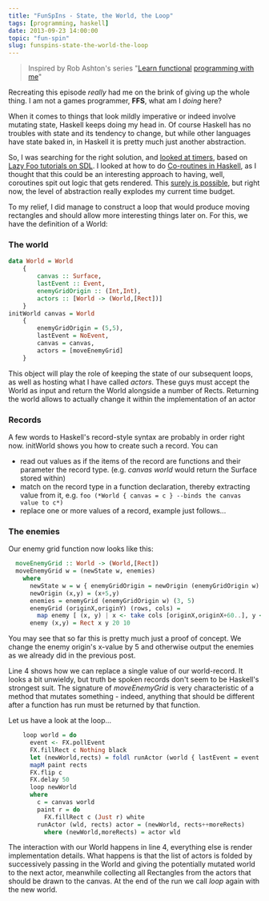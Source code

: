 ```yaml
---
title: "FunSpIns - State, the World, the Loop"
tags: [programming, haskell]
date: 2013-09-23 14:00:00
topic: "fun-spin"
slug: funspins-state-the-world-the-loop
---
```


<TopicToc topicId="fun-spin" active="FunSpIns - State, the World, the Loop" />

> Inspired by Rob Ashton's series "[Learn functional][4] [programming with me][6]"

Recreating this episode *really* had me on the brink of giving up the whole thing. I am not a games programmer, **FFS**, what am I *doing* here?

When it comes to things that look mildly imperative or indeed involve mutating state, Haskell keeps doing my head in. Of course Haskell has no troubles with state and its tendency to change, but while other languages have state baked in, in Haskell it is pretty much just another abstraction.

So, I was searching for the right solution, and [looked at timers][2], based on [Lazy Foo tutorials on SDL][3]. I looked at how to do [Co-routines in Haskell][1], as I thought that this could be an interesting approach to having, well, coroutines spit out logic that gets rendered. This [surely is possible][5], but right now, the level of abstraction really explodes my current time budget.

To my relief, I did manage to construct a loop that would produce moving rectangles and should allow more interesting things later on. For this, we have the definition of a World:

### The world

```haskell
data World = World 
	{
		canvas :: Surface,
		lastEvent :: Event,
		enemyGridOrigin :: (Int,Int),
		actors :: [World -> (World,[Rect])]
	}
initWorld canvas = World 
	{ 
		enemyGridOrigin = (5,5), 
		lastEvent = NoEvent, 
		canvas = canvas, 
		actors = [moveEnemyGrid] 
	}
```

This object will play the role of keeping the state of our subsequent loops, as well as hosting what I have called *actors*. These guys must accept the World as input and return the World alongside a number of Rects. Returning the world allows to actually change it within the implementation of an actor

### Records

A few words to Haskell's record-style syntax are probably in order right now. initWorld shows you how to create such a record. You can

* read out values as if the items of the record are functions and their parameter the record type. (e.g. *canvas world* would return the Surface stored within)
* match on the record type in a function declaration, thereby extracting value from it, e.g. `foo (*World { canvas = c } --binds the canvas value to c*)`
* replace one or more values of a record, example just follows...

### The enemies

Our enemy grid function now looks like this:

```haskell
  moveEnemyGrid :: World -> (World,[Rect])
  moveEnemyGrid w = (newState w, enemies)
	where
      newState w = w { enemyGridOrigin = newOrigin (enemyGridOrigin w) }
	  newOrigin (x,y) = (x+5,y)
	  enemies = enemyGrid (enemyGridOrigin w) (3, 5)
	  enemyGrid (originX,originY) (rows, cols) = 
	    map enemy [ (x, y) | x <- take cols [originX,originX+60..], y <- take rows [originY,originY+30..]]
	  enemy (x,y) = Rect x y 20 10
```
 
You may see that so far this is pretty much just a proof of concept. We change the enemy origin's x-value by 5 and otherwise output
the enemies as we already did in the previous post.

Line 4 shows how we can replace a single value of our world-record. It looks a bit unwieldy, but truth be spoken records don't seem to be Haskell's strongest suit.
The signature of *moveEnemyGrid* is very characteristic of a method that mutates something - indeed, anything that should be different after a function has run must be returned by that function.

Let us have a look at the loop...

```haskell
	loop world = do
	  event <- FX.pollEvent
	  FX.fillRect c Nothing black
	  let (newWorld,rects) = foldl runActor (world { lastEvent = event }, []) $ actors world
	  mapM paint rects
	  FX.flip c
	  FX.delay 50
	  loop newWorld
	  where
	    c = canvas world
	    paint r = do
	      FX.fillRect c (Just r) white
	    runActor (wld, rects) actor = (newWorld, rects++moreRects)
	      where (newWorld,moreRects) = actor wld
```

The interaction with our World happens in line 4, everything else is render implementation details. What happens is that the list of actors is folded by successively passing in the World and giving the potentially mutated world to the next actor, meanwhile collecting all Rectangles from the actors that should be drawn to the canvas. At the end of the run we call *loop* again with the new world.

  [1]: http://random.axman6.com/blog/?p=231
  [2]: https://github.com/snkkid/LazyFooHaskell/tree/master/lesson20
  [3]: http://lazyfoo.net/SDL_tutorials/
  [4]: http://codeofrob.com/entries/learn-functional-programming-with-me---mutating-lots-of-state.html
  [5]: http://jshaskell.blogspot.de/2012/09/breakout.html
  [6]: http://codeofrob.com/entries/learn-functional-programming-with-me---improving-our-data-structure-with-maps.html